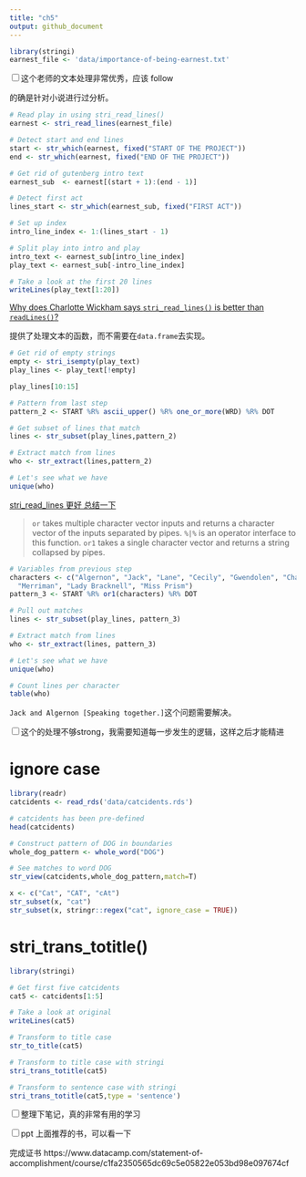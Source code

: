 ```yaml
---
title: "ch5"
output: github_document
---
```


```r
library(stringi)
earnest_file <- 'data/importance-of-being-earnest.txt'
```

<input type="checkbox" id="checkbox1" class="styled">这个老师的文本处理非常优秀，应该 follow

的确是针对小说进行过分析。

```r
# Read play in using stri_read_lines()
earnest <- stri_read_lines(earnest_file)

# Detect start and end lines
start <- str_which(earnest, fixed("START OF THE PROJECT"))
end <- str_which(earnest, fixed("END OF THE PROJECT"))

# Get rid of gutenberg intro text
earnest_sub  <- earnest[(start + 1):(end - 1)]

# Detect first act
lines_start <- str_which(earnest_sub, fixed("FIRST ACT"))

# Set up index
intro_line_index <- 1:(lines_start - 1)

# Split play into intro and play
intro_text <- earnest_sub[intro_line_index]
play_text <- earnest_sub[-intro_line_index]

# Take a look at the first 20 lines
writeLines(play_text[1:20])
```

[Why does Charlotte Wickham says `stri_read_lines()` is better than `readLines()`?](https://community.rstudio.com/t/why-does-charlotte-wickham-says-stri-read-lines-is-better-than-readlines/19920?u=econkid)


提供了处理文本的函数，而不需要在`data.frame`去实现。

```r
# Get rid of empty strings
empty <- stri_isempty(play_text)
play_lines <- play_text[!empty]
```

```r
play_lines[10:15]
```

```r
# Pattern from last step
pattern_2 <- START %R% ascii_upper() %R% one_or_more(WRD) %R% DOT

# Get subset of lines that match
lines <- str_subset(play_lines,pattern_2)

# Extract match from lines
who <- str_extract(lines,pattern_2)

# Let's see what we have
unique(who)
```

[stri_read_lines  更好 总结一下](https://community.rstudio.com/t/why-does-charlotte-wickham-says-stri-read-lines-is-better-than-readlines/19920)

>
`or` takes multiple character vector inputs and returns a character vector of the inputs separated by pipes. `%|%` is an operator interface to this function. `or1` takes a single character vector and returns a string collapsed by pipes.

```r
# Variables from previous step
characters <- c("Algernon", "Jack", "Lane", "Cecily", "Gwendolen", "Chasuble", 
  "Merriman", "Lady Bracknell", "Miss Prism")
pattern_3 <- START %R% or1(characters) %R% DOT

# Pull out matches
lines <- str_subset(play_lines, pattern_3)

# Extract match from lines
who <- str_extract(lines, pattern_3)

# Let's see what we have
unique(who)

# Count lines per character
table(who)
```

`Jack and Algernon [Speaking together.]`这个问题需要解决。

<input type="checkbox" id="checkbox1" class="styled">这个的处理不够strong，我需要知道每一步发生的逻辑，这样之后才能精进

# ignore case

```r
library(readr)
catcidents <- read_rds('data/catcidents.rds')
```

```r
# catcidents has been pre-defined
head(catcidents)

# Construct pattern of DOG in boundaries
whole_dog_pattern <- whole_word("DOG")

# See matches to word DOG
str_view(catcidents,whole_dog_pattern,match=T)
```

```r
x <- c("Cat", "CAT", "cAt") 
str_subset(x, "cat")
str_subset(x, stringr::regex("cat", ignore_case = TRUE))
```

# stri_trans_totitle() 

```r
library(stringi)

# Get first five catcidents
cat5 <- catcidents[1:5]

# Take a look at original
writeLines(cat5)

# Transform to title case
str_to_title(cat5)

# Transform to title case with stringi
stri_trans_totitle(cat5)

# Transform to sentence case with stringi
stri_trans_totitle(cat5,type = 'sentence')
```

<input type="checkbox" id="checkbox1" class="styled">整理下笔记，真的非常有用的学习

<input type="checkbox" id="checkbox1" class="styled">ppt 上面推荐的书，可以看一下

完成证书
https://www.datacamp.com/statement-of-accomplishment/course/c1fa2350565dc69c5e05822e053bd98e097674cf